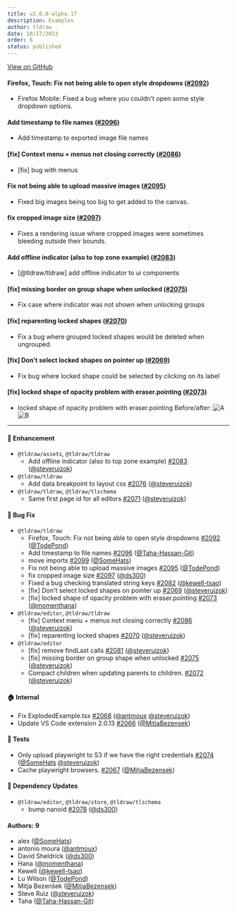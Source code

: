 ```yaml
---
title: v2.0.0-alpha.17
description: Examples
author: tldraw
date: 10/17/2023
order: 6
status: published
---
```


[View on GitHub](https://github.com/tldraw/tldraw/releases/tag/v2.0.0-alpha.17)


#### Firefox, Touch: Fix not being able to open style dropdowns ([#2092](https://github.com/tldraw/tldraw/pull/2092))

- Firefox Mobile: Fixed a bug where you couldn't open some style dropdown options.

#### Add timestamp to file names ([#2096](https://github.com/tldraw/tldraw/pull/2096))

- Add timestamp to exported image file names

#### [fix] Context menu + menus not closing correctly ([#2086](https://github.com/tldraw/tldraw/pull/2086))

- [fix] bug with menus

#### Fix not being able to upload massive images ([#2095](https://github.com/tldraw/tldraw/pull/2095))

- Fixed big images being too big to get added to the canvas.

#### fix cropped image size ([#2097](https://github.com/tldraw/tldraw/pull/2097))

- Fixes a rendering issue where cropped images were sometimes bleeding outside their bounds.

#### Add offline indicator (also to top zone example) ([#2083](https://github.com/tldraw/tldraw/pull/2083))

- [@tldraw/tldraw] add offline indicator to ui components

#### [fix] missing border on group shape when unlocked ([#2075](https://github.com/tldraw/tldraw/pull/2075))

- Fix case where indicator was not shown when unlocking groups

#### [fix] reparenting locked shapes ([#2070](https://github.com/tldraw/tldraw/pull/2070))

- Fix a bug where grouped locked shapes would be deleted when ungrouped.

#### [fix] Don't select locked shapes on pointer up ([#2069](https://github.com/tldraw/tldraw/pull/2069))

- Fix bug where locked shape could be selected by clicking on its label

#### [fix] locked shape of opacity problem with eraser.pointing ([#2073](https://github.com/tldraw/tldraw/pull/2073))

- locked shape of opacity problem with eraser.pointing
Before/after:
![A](https://github.com/tldraw/tldraw/assets/59823089/7483506c-72ac-45cc-93aa-f2a794ea8ff0) ![B](https://github.com/tldraw/tldraw/assets/59823089/ef0f988c-83f5-46a2-b891-0a391bca2f87)

---

#### 🚀 Enhancement

- `@tldraw/assets`, `@tldraw/tldraw`
  - Add offline indicator (also to top zone example) [#2083](https://github.com/tldraw/tldraw/pull/2083) ([@steveruizok](https://github.com/steveruizok))
- `@tldraw/tldraw`
  - Add data breakpoint to layout css [#2076](https://github.com/tldraw/tldraw/pull/2076) ([@steveruizok](https://github.com/steveruizok))
- `@tldraw/tldraw`, `@tldraw/tlschema`
  - Same first page id for all editors [#2071](https://github.com/tldraw/tldraw/pull/2071) ([@steveruizok](https://github.com/steveruizok))

#### 🐛 Bug Fix

- `@tldraw/tldraw`
  - Firefox, Touch: Fix not being able to open style dropdowns [#2092](https://github.com/tldraw/tldraw/pull/2092) ([@TodePond](https://github.com/TodePond))
  - Add timestamp to file names [#2096](https://github.com/tldraw/tldraw/pull/2096) ([@Taha-Hassan-Git](https://github.com/Taha-Hassan-Git))
  - move imports [#2099](https://github.com/tldraw/tldraw/pull/2099) ([@SomeHats](https://github.com/SomeHats))
  - Fix not being able to upload massive images [#2095](https://github.com/tldraw/tldraw/pull/2095) ([@TodePond](https://github.com/TodePond))
  - fix cropped image size [#2097](https://github.com/tldraw/tldraw/pull/2097) ([@ds300](https://github.com/ds300))
  - Fixed a bug checking translated string keys [#2082](https://github.com/tldraw/tldraw/pull/2082) ([@kewell-tsao](https://github.com/kewell-tsao))
  - [fix] Don't select locked shapes on pointer up [#2069](https://github.com/tldraw/tldraw/pull/2069) ([@steveruizok](https://github.com/steveruizok))
  - [fix] locked shape of opacity problem with eraser.pointing [#2073](https://github.com/tldraw/tldraw/pull/2073) ([@momenthana](https://github.com/momenthana))
- `@tldraw/editor`, `@tldraw/tldraw`
  - [fix] Context menu + menus not closing correctly [#2086](https://github.com/tldraw/tldraw/pull/2086) ([@steveruizok](https://github.com/steveruizok))
  - [fix] reparenting locked shapes [#2070](https://github.com/tldraw/tldraw/pull/2070) ([@steveruizok](https://github.com/steveruizok))
- `@tldraw/editor`
  - [fix] remove findLast calls [#2081](https://github.com/tldraw/tldraw/pull/2081) ([@steveruizok](https://github.com/steveruizok))
  - [fix] missing border on group shape when unlocked [#2075](https://github.com/tldraw/tldraw/pull/2075) ([@steveruizok](https://github.com/steveruizok))
  - Compact children when updating parents to children. [#2072](https://github.com/tldraw/tldraw/pull/2072) ([@steveruizok](https://github.com/steveruizok))

#### 🏠 Internal

- Fix ExplodedExample.tsx [#2068](https://github.com/tldraw/tldraw/pull/2068) ([@antmoux](https://github.com/antmoux) [@steveruizok](https://github.com/steveruizok))
- Update VS Code extension 2.0.13 [#2066](https://github.com/tldraw/tldraw/pull/2066) ([@MitjaBezensek](https://github.com/MitjaBezensek))

#### 🧪 Tests

- Only upload playwright to S3 if we have the right credentials [#2074](https://github.com/tldraw/tldraw/pull/2074) ([@SomeHats](https://github.com/SomeHats) [@steveruizok](https://github.com/steveruizok))
- Cache playwright browsers. [#2067](https://github.com/tldraw/tldraw/pull/2067) ([@MitjaBezensek](https://github.com/MitjaBezensek))

#### 🔩 Dependency Updates

- `@tldraw/editor`, `@tldraw/store`, `@tldraw/tlschema`
  - bump nanoid [#2078](https://github.com/tldraw/tldraw/pull/2078) ([@ds300](https://github.com/ds300))

#### Authors: 9

- alex ([@SomeHats](https://github.com/SomeHats))
- antonio moura ([@antmoux](https://github.com/antmoux))
- David Sheldrick ([@ds300](https://github.com/ds300))
- Hana ([@momenthana](https://github.com/momenthana))
- Kewell ([@kewell-tsao](https://github.com/kewell-tsao))
- Lu Wilson ([@TodePond](https://github.com/TodePond))
- Mitja Bezenšek ([@MitjaBezensek](https://github.com/MitjaBezensek))
- Steve Ruiz ([@steveruizok](https://github.com/steveruizok))
- Taha ([@Taha-Hassan-Git](https://github.com/Taha-Hassan-Git))